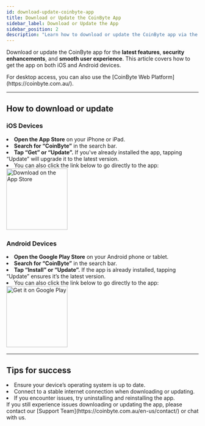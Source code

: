 ```yaml
---
id: download-update-coinbyte-app
title: Download or Update the CoinByte App
sidebar_label: Download or Update the App
sidebar_position: 2
description: "Learn how to download or update the CoinByte app via the Apple App Store or Google Play Store."
---
```



Download or update the CoinByte app for the **latest features**, **security enhancements**, and **smooth user experience**. This article covers how to get the app on both iOS and Android devices.

<InfoBox>
For desktop access, you can also use the [CoinByte Web Platform](https://coinbyte.com.au/).
</InfoBox>

---

## How to download or update

<Tabs groupId="platform">
  <TabItem value="ios" label="IOS">
<div style={{ marginTop: '1.5rem' }}></div>

### iOS Devices

<div style={{ marginTop: '1.5rem' }}></div>
<RoundStepList>
  <li>
    <strong>Open the App Store</strong> on your iPhone or iPad.
  </li>
  <li>
    <strong>Search for “CoinByte”</strong> in the search bar.
  </li>
  <li>
    <strong>Tap “Get” or “Update”.</strong> If you've already installed the app, tapping “Update” will upgrade it to the latest version.
  </li>
  <li>
    You can also click the link below to go directly to the app:
    <br/>
    <a href="https://apps.apple.com/app/idxxxxxxxxx" target="_blank" rel="noopener noreferrer">
      <img src={useBaseUrl('/img/general/apple-store.png')} alt="Download on the App Store" width="160" />
    </a>
  </li>
</RoundStepList>

  </TabItem>
  <TabItem value="android" label="Android">
<div style={{ marginTop: '1.5rem' }}></div>

### Android Devices

<div style={{ marginTop: '1.5rem' }}></div>
<RoundStepList>
  <li>
    <strong>Open the Google Play Store</strong> on your Android phone or tablet.
  </li>
  <li>
    <strong>Search for “CoinByte”</strong> in the search bar.
  </li>
  <li>
    <strong>Tap “Install” or “Update”.</strong> If the app is already installed, tapping “Update” ensures it’s the latest version.
  </li>
  <li>
    You can also click the link below to go directly to the app:
    <br/>
    <a href="https://play.google.com/store/apps/details?id=xxxxxxxxx" target="_blank" rel="noopener noreferrer">
       <img src={useBaseUrl('/img/general/google-play.png')} alt="Get it on Google Play" width="160" />
    </a>
  </li>
</RoundStepList>

  </TabItem>
</Tabs>

---

## Tips for success

<TickList>
  <li>Ensure your device’s operating system is up to date.</li>
  <li>Connect to a stable internet connection when downloading or updating.</li>
  <li>If you encounter issues, try uninstalling and reinstalling the app.</li>
</TickList>

<WarningBox>
If you still experience issues downloading or updating the app, please contact our [Support Team](https://coinbyte.com.au/en-us/contact/) or chat with us.
</WarningBox>

<RelatedArticles category="account-security" />
